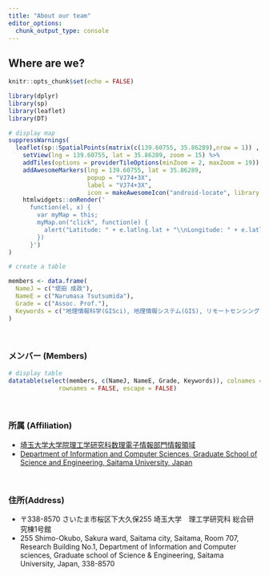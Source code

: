 ```yaml
---
title: "About our team"
editor_options:
  chunk_output_type: console
---
```


## Where are we?

```r
knitr::opts_chunk$set(echo = FALSE)

library(dplyr)
library(sp)
library(leaflet)
library(DT)
```


```r
# display map
suppressWarnings(
  leaflet(sp::SpatialPoints(matrix(c(139.60755, 35.86289),nrow = 1)) , width = "100%") %>% 
    setView(lng = 139.60755, lat = 35.86289, zoom = 15) %>% 
    addTiles(options = providerTileOptions(minZoom = 2, maxZoom = 19)) %>%
    addAwesomeMarkers(lng = 139.60755, lat = 35.86289, 
                      popup = "VJ74+3X",
                      label = "VJ74+3X",
                      icon = makeAwesomeIcon("android-locate", library = "ion", markerColor = "red"))  %>%
    htmlwidgets::onRender('
      function(el, x) {
        var myMap = this;
        myMap.on("click", function(e) {
          alert("Latitude: " + e.latlng.lat + "\\nLongitude: " + e.latlng.lng)
        })
      }')
)
```

```r
# create a table

members <- data.frame(
  NameJ = c("堤田 成政"),
  NameE = c("Narumasa Tsutsumida"),
  Grade = c("Assoc. Prof."),
  Keywords = c("地理情報科学(GISci), 地理情報システム(GIS), リモートセンシング(Remote Sensing), 空間モデリング(Spatial modeling), ジオデータサイエンス(Geo Data Science)")
)

```

<br>

### メンバー (Members)
```r
# display table
datatable(select(members, c(NameJ, NameE, Grade, Keywords)), colnames = c("名前", "Name", "Grade", "Keywords"),
              rownames = FALSE, escape = FALSE)
```

<br>

### 所属 (Affiliation)

- [埼玉大学大学院理工学研究科数理電子情報部門情報領域](http://www.ics.saitama-u.ac.jp)
- [Department of Information and Computer Sciences, Graduate School of Science and Engineering, Saitama University, Japan](http://www.ics.saitama-u.ac.jp/en/)


<br>

<!---
Please fill the [google doc](https://docs.google.com/spreadsheets/d/1qdG7PPlRCAU8L6Hhq1D2zT0q9LWDUzBfq7mIzz_6Dm8/edit?usp=sharing) (**follow the guidelines!!**) and wait for an admin to upload your data to the actual list of members.
--->

### 住所(Address)

- 〒338-8570 さいたま市桜区下大久保255 埼玉大学　理工学研究科 総合研究棟1号館
- 255 Shimo-Okubo, Sakura ward, Saitama city, Saitama, Room 707, Research Building No.1, Department of Information and Computer sciences, Graduate school of Science & Engineering, Saitama University,  Japan, 338-8570
